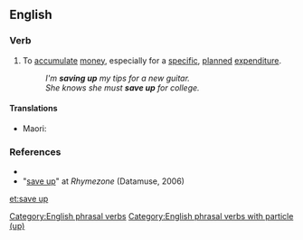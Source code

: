 ==English==

===Verb===
{{en-verb|head=[[save]] [[up]]|saves up|saving up|saved up}}

# {{context|transitive|and|intransitive|lang=en}} To [[accumulate]] [[money]], especially for a [[specific]], [[planned]] [[expenditure]].
#:''I'm '''saving up''' my tips for a new guitar.''
#:''She knows she must '''save up''' for college.''

====Translations====
{{trans-top|to accumulate money for a specific purpose}}
{{trans-mid}}
* Maori: {{t|mi|penapena}}
{{trans-bottom}}

===References===
* {{R:Dictionary.com}}
* "[http://www.rhymezone.com/r/rhyme.cgi?Word=save_up save up]" at ''Rhymezone'' (Datamuse, 2006)

[[Category:English phrasal verbs]]
[[Category:English phrasal verbs with particle (up)]]

[[et:save up]]
